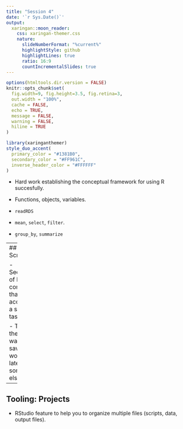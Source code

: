 ```yaml
---
title: "Session 4"
date: '`r Sys.Date()`'
output:
  xaringan::moon_reader:
    css: xaringan-themer.css
    nature:
      slideNumberFormat: "%current%"
      highlightStyle: github
      highlightLines: true
      ratio: 16:9
      countIncrementalSlides: true
---
```


```r
options(htmltools.dir.version = FALSE)
knitr::opts_chunk$set(
  fig.width=9, fig.height=3.5, fig.retina=3,
  out.width = "100%",
  cache = FALSE,
  echo = TRUE,
  message = FALSE, 
  warning = FALSE,
  hiline = TRUE
)
```

```r
library(xaringanthemer)
style_duo_accent(
  primary_color = "#1381B0",
  secondary_color = "#FF961C",
  inverse_header_color = "#FFFFFF"
)
```

- Hard work establishing the conceptual framework for using R succesfully.

- Functions, objects, variables.
- `readRDS`
- `mean`, `select`, `filter`.
- `group_by`, `summarize`

---
## Tooling: Scripts

- Sequences of R command that accomplish a specific task.

- They are the best way to save your work for later (or someone else).

---
## Tooling: Projects

- RStudio feature to help you to organize multiple files (scripts, data, output files).

